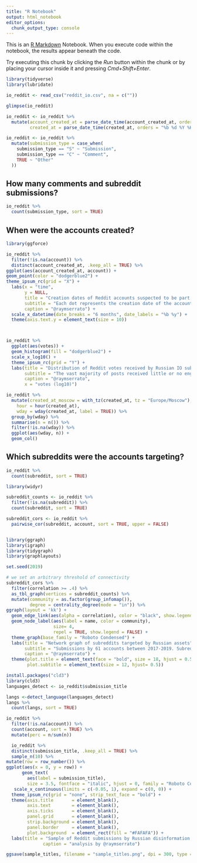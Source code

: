 ```yaml
---
title: "R Notebook"
output: html_notebook
editor_options: 
  chunk_output_type: console
---
```


This is an [R Markdown](http://rmarkdown.rstudio.com) Notebook. When you execute code within the notebook, the results appear beneath the code. 

Try executing this chunk by clicking the *Run* button within the chunk or by placing your cursor inside it and pressing *Cmd+Shift+Enter*. 

```r
library(tidyverse)
library(lubridate)

io_reddit <- read_csv("reddit_io.csv", na = c(""))
```


```r
glimpse(io_reddit)

io_reddit <- io_reddit %>%
  mutate(account_created_at = parse_date_time(account_created_at, orders = "mdy_HMS %p", tz = "UTC"),
         created_at = parse_date_time(created_at, orders = "%b %d %Y %H:%M:%S %p", tz = "UTC"))

io_reddit <- io_reddit %>%
  mutate(submission_type = case_when(
    submission_type == "S" ~ "Submission",
    submission_type == "C" ~ "Comment",
    TRUE ~ "Other"
  ))
```


## How many comments and subreddit submissions? 
```r
io_reddit %>%
  count(submission_type, sort = TRUE)
```


## When were the accounts created?
```r
library(ggforce)

io_reddit %>%
  filter(!is.na(account)) %>%
  distinct(account_created_at, .keep_all = TRUE) %>%
ggplot(aes(account_created_at, account)) +
geom_point(color = "dodgerblue2") +
theme_ipsum_rc(grid = "X") +
  labs(x = "time",
       y = NULL,
       title = "Creation dates of Reddit accounts suspected to be part of a Russian information operation",
       subtitle = "Each dot represents the creation date of the account",
       caption = "@raymserrato") +
  scale_x_datetime(date_breaks = "6 months", date_labels = "%b %y") +
  theme(axis.text.y = element_text(size = 10))



io_reddit %>%
  ggplot(aes(votes)) +
  geom_histogram(fill = "dodgerblue2") +
  scale_x_log10() +
  theme_ipsum_rc(grid = "Y") +
  labs(title = "Distribution of Reddit votes received by Russian IO submissions",
       subtitle = "The vast majority of posts received little or no engagement",
       caption = "@raymserrato",
       x = "votes (log10)")

```

```r
io_reddit %>%
  mutate(created_at_moscow = with_tz(created_at, tz = "Europe/Moscow"),
    hour = hour(created_at),
    wday = wday(created_at, label = TRUE)) %>%
  group_by(wday) %>%
  summarise(n = n()) %>%
  filter(!is.na(wday)) %>%
  ggplot(aes(wday, n)) +
  geom_col()
```


## Which subreddits were the accounts targeting?
```r
io_reddit %>%
  count(subreddit, sort = TRUE) 
```

```r
library(widyr) 

subreddit_counts <- io_reddit %>%
  filter(!is.na(subreddit)) %>%
  count(subreddit, sort = TRUE)

subreddit_cors <- io_reddit %>%
  pairwise_cor(subreddit, account, sort = TRUE, upper = FALSE)


library(ggraph)
library(igraph)
library(tidygraph)
library(graphlayouts)

set.seed(2019)

# we set an arbitrary threshold of connectivity
subreddit_cors %>%
  filter(correlation >= .4) %>%
  as_tbl_graph(vertices = subreddit_counts) %>%
  mutate(community = as.factor(group_infomap()),
         degree = centrality_degree(mode = "in")) %>%
ggraph(layout = 'kk') +
  geom_edge_link(aes(alpha = correlation), color = "black", show.legend = FALSE) +
  geom_node_label(aes(label = name, color = community),
                  size= 4,
                  repel = TRUE, show.legend = FALSE) +
  theme_graph(base_family = "Roboto Condensed") +
  labs(title = "Network graph of subreddits targeted by Russian assets",
       subtitle = "Submissions by 61 accounts between 2017-2019. Subreddits are connected if an account posted across them.",
       caption = "@raymserrato") +
  theme(plot.title = element_text(face = "bold", size = 18, hjust = 0.5),
        plot.subtitle = element_text(size = 12, hjust= 0.5))


```



```r
install.packages("cld3")
library(cld3)
languages_detect <- io_reddit$submission_title

langs <-detect_language(languages_detect)
langs %>%
  count(langs, sort = TRUE)

io_reddit %>%
  filter(!is.na(account)) %>%
  count(account, sort = TRUE) %>%
  mutate(perc = n/sum(n)) 

```


```r
  io_reddit %>%
  distinct(submission_title, .keep_all = TRUE) %>%
  sample_n(10) %>%
mutate(row = row_number()) %>%
ggplot(aes(x = 0, y = row)) +
      geom_text(
        aes(label = submission_title), 
        size = 3.5, fontface = "italic", hjust = 0, family = "Roboto Condensed", color = "dodgerblue2") +
   scale_x_continuous(limits = c(-0.05, 1), expand = c(0, 0)) +
  theme_ipsum_rc(grid = "none", strip_text_face = "bold") +
  theme(axis.title       = element_blank(),
        axis.text        = element_blank(),
        axis.ticks       = element_blank(),
        panel.grid       = element_blank(),
        strip.background = element_blank(),
        panel.border     = element_blank(),
        plot.background  = element_rect(fill = "#FAFAFA")) +
  labs(title = "Sample of Reddit submissions by Russian disinformation accounts",
              caption = "analysis by @raymserrato")

ggsave(sample_titles, filename = "sample_titles.png", dpi = 300, type = "cairo")
```

